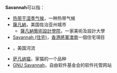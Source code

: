 {{TA|G1=Places}}
{{维基词典}}
'''Savannah'''可以指：
* [[热带干湿季气候|热带干湿季气候]]，一种热带气候
* [[薩凡納|薩凡納]]，美国佐治亚州城市
**[[薩凡納藝術設計學院|薩凡納藝術設計學院]]，一家美術及設計大學
* [[Savannah_(住宅)|Savannah (住宅)]]，[[香港|香港]][[將軍澳南|將軍澳南]]一個住宅項目
* {{link-en|沙瓦纳河|Savannah River}}，美国河流
* [[萨凡纳猫|萨凡纳猫]]，家猫的一个品种
* [[GNU_Savannah|GNU Savannah]]，自由软件基金会的软件托管网站

{{disambig|Cat=非中文名称消歧义}}